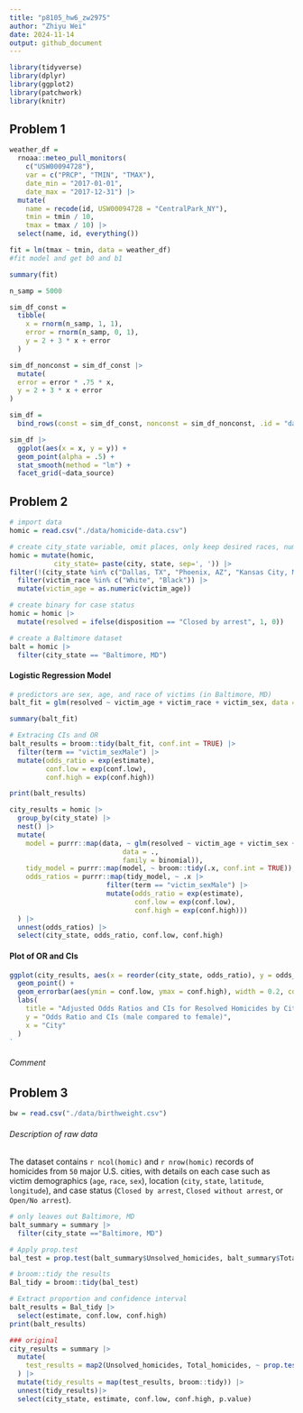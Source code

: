 ```yaml
---
title: "p8105_hw6_zw2975"
author: "Zhiyu Wei"
date: 2024-11-14
output: github_document
---
```


```r
library(tidyverse)
library(dplyr)
library(ggplot2)
library(patchwork)
library(knitr)
```


## Problem 1

```r
weather_df = 
  rnoaa::meteo_pull_monitors(
    c("USW00094728"),
    var = c("PRCP", "TMIN", "TMAX"), 
    date_min = "2017-01-01",
    date_max = "2017-12-31") |>
  mutate(
    name = recode(id, USW00094728 = "CentralPark_NY"),
    tmin = tmin / 10,
    tmax = tmax / 10) |>
  select(name, id, everything())
```

```r
fit = lm(tmax ~ tmin, data = weather_df)
#fit model and get b0 and b1

summary(fit)
```

```r
n_samp = 5000

sim_df_const = 
  tibble(
    x = rnorm(n_samp, 1, 1),
    error = rnorm(n_samp, 0, 1),
    y = 2 + 3 * x + error
  )

sim_df_nonconst = sim_df_const |> 
  mutate(
  error = error * .75 * x,
  y = 2 + 3 * x + error
)

```

```r
sim_df = 
  bind_rows(const = sim_df_const, nonconst = sim_df_nonconst, .id = "data_source") 

sim_df |> 
  ggplot(aes(x = x, y = y)) + 
  geom_point(alpha = .5) +
  stat_smooth(method = "lm") +
  facet_grid(~data_source) 
```


## Problem 2
```r
# import data
homic = read.csv("./data/homicide-data.csv")
```

```r
# create city_state variable, omit places, only keep desired races, numeric victim_age
homic = mutate(homic,
           city_state= paste(city, state, sep=', ')) |>
filter(!(city_state %in% c("Dallas, TX", "Phoenix, AZ", "Kansas City, MO", "Tulsa, AL")))|>
  filter(victim_race %in% c("White", "Black")) |>
  mutate(victim_age = as.numeric(victim_age))

# create binary for case status
homic = homic |>
  mutate(resolved = ifelse(disposition == "Closed by arrest", 1, 0))

# create a Baltimore dataset
balt = homic |>
  filter(city_state == "Baltimore, MD")
```

#### Logistic Regression Model

```r
# predictors are sex, age, and race of victims (in Baltimore, MD)
balt_fit = glm(resolved ~ victim_age + victim_race + victim_sex, data = balt, family = binomial()) 

summary(balt_fit)

# Extracing CIs and OR
balt_results = broom::tidy(balt_fit, conf.int = TRUE) |>
  filter(term == "victim_sexMale") |>
  mutate(odds_ratio = exp(estimate),
         conf.low = exp(conf.low),
         conf.high = exp(conf.high))

print(balt_results)
```


```r
city_results = homic |>
  group_by(city_state) |>
  nest() |>
  mutate(
    model = purrr::map(data, ~ glm(resolved ~ victim_age + victim_sex + victim_race, 
                            data = ., 
                            family = binomial)),
    tidy_model = purrr::map(model, ~ broom::tidy(.x, conf.int = TRUE)),
    odds_ratios = purrr::map(tidy_model, ~ .x |>
                        filter(term == "victim_sexMale") |>
                        mutate(odds_ratio = exp(estimate),
                               conf.low = exp(conf.low),
                               conf.high = exp(conf.high)))
  ) |>
  unnest(odds_ratios) |>
  select(city_state, odds_ratio, conf.low, conf.high)
```


#### Plot of OR and CIs

```r
ggplot(city_results, aes(x = reorder(city_state, odds_ratio), y = odds_ratio)) +
  geom_point() +
  geom_errorbar(aes(ymin = conf.low, ymax = conf.high), width = 0.2, color = "gray") + 
  labs(
    title = "Adjusted Odds Ratios and CIs for Resolved Homicides by City",
    y = "Odds Ratio and CIs (male compared to female)",
    x = "City"
  ) 
`
```

###### Comment


## Problem 3

```r
bw = read.csv("./data/birthweight.csv")
```

###### Description of raw data

The dataset contains `r ncol(homic)` and `r nrow(homic)` records of homicides from `50` major U.S. cities, with details on each case such as victim demographics (`age`, `race`, `sex`), location (`city`, `state`, `latitude`, `longitude`), and case status (`Closed by arrest`, `Closed without arrest`, or `Open/No arrest`). 


```r
# only leaves out Baltimore, MD
balt_summary = summary |>
  filter(city_state =="Baltimore, MD")

# Apply prop.test
bal_test = prop.test(balt_summary$Unsolved_homicides, balt_summary$Total_homicides)

# broom::tidy the results
Bal_tidy = broom::tidy(bal_test)

# Extract proportion and confidence interval
balt_results = Bal_tidy |>
  select(estimate, conf.low, conf.high)
print(balt_results)

```


```r

### original
city_results = summary |>
  mutate(
    test_results = map2(Unsolved_homicides, Total_homicides, ~ prop.test(.x, .y))
  ) |>
  mutate(tidy_results = map(test_results, broom::tidy)) |>
  unnest(tidy_results)|>
  select(city_state, estimate, conf.low, conf.high, p.value)

```


